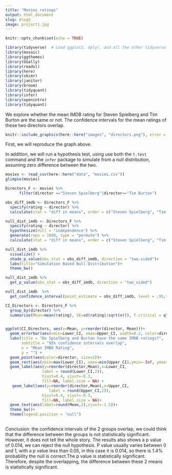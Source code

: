 ```yaml
---
title: "Movies ratings"
output: html_document
slug: blog5 
image: project1.jpg
---
```


```r
knitr::opts_chunk$set(echo = TRUE)
```


```r
library(tidyverse)  # Load ggplot2, dplyr, and all the other tidyverse packages
library(mosaic)
library(ggthemes)
library(GGally)
library(readxl)
library(here)
library(skimr)
library(janitor)
library(broom)
library(tidyquant)
library(infer)
library(openintro)
library(tidyquant)
```


We explore whether the mean IMDB rating for Steven Spielberg and Tim Burton are the same or not. The confidence intervals for the mean ratings of these two directors overlap. 


```r
knitr::include_graphics(here::here("images", "directors.png"), error = FALSE)
```


First, we will reproduce the graph above.

In addition, we will run a hypothesis test, using use both the `t.test` command and the `infer` package to simulate from a null distribution, assuming zero difference between the two.

```r
movies <- read_csv(here::here("data", "movies.csv"))
glimpse(movies)

```

```r

Directors_F <- movies %>%
      filter(director =="Steven Spielberg"|director=="Tim Burton")

obs_diff_imdb <- Directors_F %>%
  specify(rating ~ director) %>%
  calculate(stat = "diff in means", order = c("Steven Spielberg", "Tim Burton"))

null_dist_imdb <- Directors_F %>%
  specify(rating ~ director) %>%
  hypothesize(null = "independence") %>%
  generate(reps = 1000, type = "permute") %>%
  calculate(stat = "diff in means", order = c("Steven Spielberg", "Tim Burton"))

null_dist_imdb %>% 
  visualize() +
  shade_p_value(obs_stat = obs_diff_imdb, direction = "two-sided")+
  labs(title="Simulation Based Null Distribution")+
  theme_bw()

```
```r

null_dist_imdb %>%
  get_p_value(obs_stat = obs_diff_imdb, direction = "two_sided")


```


```r

null_dist_imdb  %>%
  get_confidence_interval(point_estimate = obs_diff_imdb, level = .95,type = "se")

```

```r

CI_Directors <- Directors_F %>%
  group_by(director) %>%
  summarise(Mean=mean(rating), SE=sd(rating)/sqrt(n()), T.critical = qt(0.975,n()-1),Upper_CI = Mean+SE*T.critical, Lower_CI = Mean-SE*T.critical)


ggplot(CI_Directors, aes(x=Mean, y=reorder(director, Mean)))+
  geom_errorbar(aes(xmin=Lower_CI, xmax=Upper_CI, width=0.2, color=director, size=1.6))+
  labs(title = "Do Spielberg and Burton have the same IMDB ratings?",
       subtitle = "95% confidence intervals overlap",
       x = "Mean IMBD Rating",
       y = "") +
  geom_point(aes(color=director, size=2))+
  geom_rect(aes(xmin=max(Lower_CI), xmax=min(Upper_CI),ymin=-Inf, ymax=+Inf))+
  geom_label(aes(y=reorder(director,Mean),x=Lower_CI,
                label = round(Lower_CI,2)),
                hjust=0.4, vjust=-0.3,
                fill=NA, label.size = NA) +
   geom_label(aes(y=reorder(director,Mean),x=Upper_CI,
                   label = round(Upper_CI,2)),
                hjust=0.4, vjust=-0.3,
                fill=NA, label.size = NA)+
  geom_text(aes(label=round(Mean,2),vjust=-1.5))+
  theme_bw()+
  theme(legend.position = "null")
  

```

Conclusion: the confidence intervals of the 2 groups overlap, we could think that the difference between the groups is not statistically significant. However, it does not tell the whole story. The results also shows a p value of 0.014, we can reject the null hypothesis. P value usually varies between 0 and 1, with a p value less than 0.05, in this case it is 0.014, so there is 1.4% probability the null is correct.The p value is statistically significant. Therefore, despite the overlapping, the difference between these 2 means is statistically significant.

